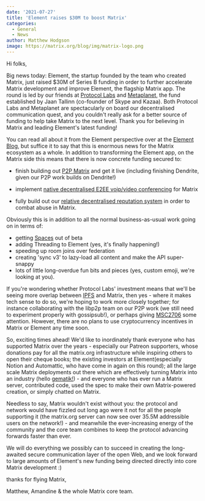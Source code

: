 ```yaml
---
date: '2021-07-27'
title: 'Element raises $30M to boost Matrix'
categories:
  - General
  - News
author: Matthew Hodgson
image: https://matrix.org/blog/img/matrix-logo.png
---
```


Hi folks,

Big news today: Element, the startup founded by the team who created Matrix,
just raised $30M of Series B funding in order to further accelerate Matrix
development and improve Element, the flagship Matrix app. The round is led by
our friends at [Protocol Labs](https://protocol.ai) and [Metaplanet](https://metaplanet.com),
the fund established by Jaan Tallinn (co-founder of
Skype and Kazaa).  Both Protocol Labs and Metaplanet are spectacularly on
board our decentralised communication quest, and you couldn't really ask for
a better source of funding to help take Matrix to the next level.  Thank you
for believing in Matrix and leading Element's latest funding!

You can read all about it from the Element perspective over at the
[Element Blog](https://element.io/blog/element-raises-30m-as-matrix-explodes),
but suffice it to say that this is enormous news for the Matrix ecosystem as a
whole.  In addition to transforming the Element app, on the Matrix side this
means that there is now concrete funding secured to:

 * finish building out [P2P Matrix](https://matrix.org/blog/2021/05/06/introducing-the-pinecone-overlay-network)
   and get it live (including finishing Dendrite, given our P2P work builds on Dendrite!)

 * implement [native decentralised E2EE voip/video conferencing](https://twitter.com/matrixdotorg/status/1419820122143961093) for Matrix

 * fully build out our
   [relative decentralised reputation system](https://matrix.org/blog/2020/10/19/combating-abuse-in-matrix-without-backdoors)
   in order to combat abuse in Matrix.

Obviously this is in addition to all the normal business-as-usual work going
on in terms of:

 * getting [Spaces](https://element.io/blog/spaces-the-next-frontier/) out of beta
 * adding Threading to Element (yes, it's finally happening!)
 * speeding up room joins over federation
 * creating 'sync v3' to lazy-load all content and make the API super-snappy
 * lots of little long-overdue fun bits and pieces (yes, custom emoji, we're looking at you).

If you're wondering whether Protocol Labs' investment means that we'll be
seeing more overlap between [IPFS](https://ipfs.io) and Matrix, then yes -
where it makes tech sense to do so, we're hoping to work more closely
together; for instance collaborating with the libp2p team on our P2P work
(we still need to experiment properly with gossipsub!), or perhaps giving
[MSC2706](https://github.com/matrix-org/matrix-doc/blob/travis/msc/ipfs/proposals/2706-IPFS.md)
some attention.  However, there are no plans to use cryptocurrency incentives
in Matrix or Element any time soon.

So, exciting times ahead!  We'd like to inordinately thank everyone who has
supported Matrix over the years - especially our Patreon supporters, whose
donations pay for all the matrix.org infrastructure while inspiring others to
open their cheque books; the existing investors at Element(especially Notion
and Automattic, who have come in again on this round); all the large scale
Matrix deployments out there which are effectively turning Matrix into an
industry (hello [gematik!](https://matrix.org/blog/2021/07/21/germanys-national-healthcare-system-adopts-matrix)) -
and everyone who has ever run a Matrix server, contributed code, used the
spec to make their own Matrix-powered creation, or simply chatted on Matrix.

Needless to say, Matrix wouldn't exist without you: the protocol and network
would have fizzled out long ago were it not for all the people supporting it
(the matrix.org server can now see over 35.5M addressible users on the
network!) - and meanwhile the ever-increasing energy of the community and the
core team combines to keep the protocol advancing forwards faster than ever.

We will do everything we possibly can to succeed in creating the long-awaited
secure communication layer of the open Web, and we look forward to large
amounts of Element's new funding being directed directly into core Matrix
development :)

thanks for flying Matrix,

Matthew, Amandine & the whole Matrix core team.